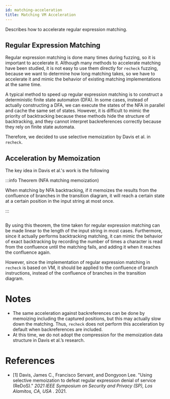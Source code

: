 ```yaml
---
id: matching-acceleration
title: Matching VM Acceleration
---
```



Describes how to accelerate regular expression matching.

## Regular Expression Matching

Regular expression matching is done many times during fuzzing, so it is important to accelerate it. Although many methods to accelerate matching have been studied, it is not easy to use them directly for `recheck` fuzzing, because we want to determine how long matching takes, so we have to accelerate it and mimic the behavior of existing matching implementations at the same time.

A typical method to speed up regular expression matching is to construct a deterministic finite state automaton (DFA). In some cases, instead of actually constructing a DFA, we can execute the states of the NFA in parallel and cache the same set of states. However, it is difficult to mimic the priority of backtracking because these methods hide the structure of backtracking, and they cannot interpret backreferences correctly because they rely on finite state automata.

Therefore, we decided to use selective memoization by Davis et al. in `recheck`.

## Acceleration by Memoization

The key idea in Davis et al.'s work is the following

:::info Theorem (NFA matching memoization)

When matching by NFA backtracking, if it memoizes the results from the confluence of branches in the transition diagram, it will reach a certain state at a certain position in the input string at most once.

:::

<p className="text--center">
  <Image
    img={require("/img/docs/internals/matching-acceleration/confluence.png")}
    max={300}
    width="300px"
  />
</p>

By using this theorem, the time taken for regular expression matching can be made linear to the length of the input string in most cases. Furthermore, since it actually performs backtracking matching, it can mimic the behavior of exact backtracking by recording the number of times a character is read from the confluence until the matching fails, and adding it when it reaches the confluence again.

However, since the implementation of regular expression matching in `recheck` is based on VM, it should be applied to the confluence of branch instructions, instead of the confluence of branches in the transition diagram.

# Notes

- The same acceleration against backreferences can be done by memoizing including the captured positions, but this may actually slow down the matching. Thus, `recheck` does not perform this acceleration by default when backreferences are included.
- At this time, we do not adopt the compression for the memoization data structure in Davis et al.’s research.

# References

- <a id="davis-2021">[1]</a> Davis, James C., Francisco Servant, and Dongyoon Lee.
  "Using selective memoization to defeat regular expression denial of service (ReDoS)." <em>
    2021 IEEE Symposium on Security and Privacy (SP), Los Alamitos, CA, USA
  </em>
  . 2021.
